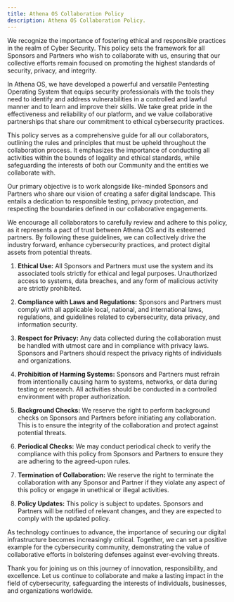 ```yaml
---
title: Athena OS Collaboration Policy
description: Athena OS Collaboration Policy.
---
```


We recognize the importance of fostering ethical and responsible practices in the realm of Cyber Security. This policy sets the framework for all Sponsors and Partners who wish to collaborate with us, ensuring that our collective efforts remain focused on promoting the highest standards of security, privacy, and integrity.

In Athena OS, we have developed a powerful and versatile Pentesting Operating System that equips security professionals with the tools they need to identify and address vulnerabilities in a controlled and lawful manner and to learn and improve their skills. We take great pride in the effectiveness and reliability of our platform, and we value collaborative partnerships that share our commitment to ethical cybersecurity practices.

This policy serves as a comprehensive guide for all our collaborators, outlining the rules and principles that must be upheld throughout the collaboration process. It emphasizes the importance of conducting all activities within the bounds of legality and ethical standards, while safeguarding the interests of both our Community and the entities we collaborate with.

Our primary objective is to work alongside like-minded Sponsors and Partners who share our vision of creating a safer digital landscape. This entails a dedication to responsible testing, privacy protection, and respecting the boundaries defined in our collaborative engagements.

We encourage all collaborators to carefully review and adhere to this policy, as it represents a pact of trust between Athena OS and its esteemed partners. By following these guidelines, we can collectively drive the industry forward, enhance cybersecurity practices, and protect digital assets from potential threats.

1. **Ethical Use:** All Sponsors and Partners must use the system and its associated tools strictly for ethical and legal purposes. Unauthorized access to systems, data breaches, and any form of malicious activity are strictly prohibited.

2. **Compliance with Laws and Regulations:** Sponsors and Partners must comply with all applicable local, national, and international laws, regulations, and guidelines related to cybersecurity, data privacy, and information security.

3. **Respect for Privacy:** Any data collected during the collaboration must be handled with utmost care and in compliance with privacy laws. Sponsors and Partners should respect the privacy rights of individuals and organizations.

4. **Prohibition of Harming Systems:** Sponsors and Partners must refrain from intentionally causing harm to systems, networks, or data during testing or research. All activities should be conducted in a controlled environment with proper authorization.

5. **Background Checks:** We reserve the right to perform background checks on Sponsors and Partners before initiating any collaboration. This is to ensure the integrity of the collaboration and protect against potential threats.

6. **Periodical Checks:** We may conduct periodical check to verify the compliance with this policy from Sponsors and Partners to ensure they are adhering to the agreed-upon rules.

7. **Termination of Collaboration:** We reserve the right to terminate the collaboration with any Sponsor and Partner if they violate any aspect of this policy or engage in unethical or illegal activities.

8. **Policy Updates:** This policy is subject to updates. Sponsors and Partners will be notified of relevant changes, and they are expected to comply with the updated policy.

As technology continues to advance, the importance of securing our digital infrastructure becomes increasingly critical. Together, we can set a positive example for the cybersecurity community, demonstrating the value of collaborative efforts in bolstering defenses against ever-evolving threats.

Thank you for joining us on this journey of innovation, responsibility, and excellence. Let us continue to collaborate and make a lasting impact in the field of cybersecurity, safeguarding the interests of individuals, businesses, and organizations worldwide.